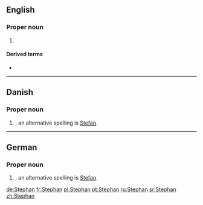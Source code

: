 ==English==

===Proper noun===
{{en-proper noun}}

# {{rfdef|lang=en}}

====Derived terms====
* {{l|en|stephanite}}

----

==Danish==

===Proper noun===
{{head|da|proper noun}}

# {{given name|male|lang=da}}, an alternative spelling is [[Stefan]].

----

==German==

===Proper noun===
{{de-proper noun|m}}

# {{given name|male|lang=de}}, an alternative spelling is [[Stefan]].

[[de:Stephan]]
[[fr:Stephan]]
[[pl:Stephan]]
[[pt:Stephan]]
[[ru:Stephan]]
[[sr:Stephan]]
[[zh:Stephan]]